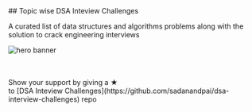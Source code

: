 
<div className="text-center">
## Topic wise DSA Inteview Challenges

A curated list of data structures and algorithms problems along with the solution to crack engineering interviews

<Image
  src="/programmer.svg"
  alt="hero banner"
  width={400}
  height={350}
  className="m-auto my-16"
/>
</div>

<Cards num={2} className="cards">
  <Card title="Array" href="/topics/array/" />
  <Card title="String" href="/topics/string/" />
  <Card title="Binary Search" href="/topics/binary-search/" />
  <Card title="Two Pointers" href="/topics/two-pointers/" />
  <Card title="Linked List" href="/topics/linked-list/" />
  <Card title="Hash Table" href="/topics/hash-table/" />
  <Card title="Greedy" href="/topics/greedy/" />
  <Card title="Tree" href="/topics/tree/" />
  <Card title="Dynamic Programming" href="/topics/dynamic-programming/" />
  <Card title="Backtracking" href="/topics/backtracking/" />
  <Card title="Graph" href="/topics/graph/" />
  <Card title="Stacks" href="/topics/stacks/" />
  <Card title="KthLargest" href="/topics/KthLargest/" />

</Cards>

<br />
<br />

<div className="text-center">
  Show your support by giving a ★ <br /> to [DSA Inteview Challenges](https://github.com/sadanandpai/dsa-interview-challenges) repo
</div>
